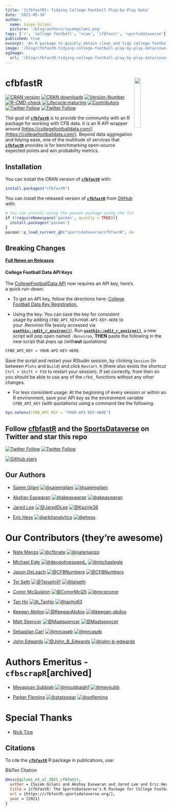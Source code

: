 ---
title: '{cfbfastR}: Tidying College Football Play-by-Play Data'
date: '2021-05-10'
author:
  name: Saiem Gilani
  picture: '/blog/authors/saiemgilani.png'
tags: ['r', 'college football', 'ncaa', 'cfbfastr', 'sportsdataverse']
published: true
excerpt: 'An R package to quickly obtain clean and tidy college football play by play data'
image: '/blog/cfbfastR-tidying-college-football-play-by-play-data/cover.png'
ogImage:
  url: '/blog/cfbfastR-tidying-college-football-play-by-play-data/cover.png'
---

# **cfbfastR** <a href='https://cfbfastR.sportsdataverse.org/'><img src='https://raw.githubusercontent.com/sportsdataverse/cfbfastR/main/logo.png' align="right" width="20%" min-width="100px"/></a>

[![CRAN
version](https://img.shields.io/badge/dynamic/json?style=for-the-badge&color=success&label=CRAN%20version&prefix=v&query=%24.Version&url=https%3A%2F%2Fcrandb.r-pkg.org%2FcfbfastR)](https://CRAN.R-project.org/package=cfbfastR)
[![CRAN
downloads](https://img.shields.io/badge/dynamic/json?style=for-the-badge&color=success&label=Downloads&query=%24%5B0%5D.downloads&url=https%3A%2F%2Fcranlogs.r-pkg.org%2Fdownloads%2Ftotal%2F2021-10-26%3Alast-day%2FcfbfastR)](https://CRAN.R-project.org/package=cfbfastR)
[![Version-Number](https://img.shields.io/github/r-package/v/sportsdataverse/cfbfastR?label=cfbfastR&logo=R&style=for-the-badge)](https://github.com/sportsdataverse/cfbfastR/)
[![R-CMD-check](https://img.shields.io/github/actions/workflow/status/sportsdataverse/cfbfastR/R-CMD-check.yaml?branch=main&label=R-CMD-Check&logo=R&logoColor=white&style=for-the-badge)](https://github.com/sportsdataverse/cfbfastR/actions/workflows/R-CMD-check.yaml)
[![Lifecycle:maturing](https://img.shields.io/badge/lifecycle-maturing-blue.svg?style=for-the-badge&logo=github)](https://github.com/sportsdataverse/cfbfastR/)
[![Contributors](https://img.shields.io/github/contributors/sportsdataverse/cfbfastR?style=for-the-badge)](https://github.com/sportsdataverse/cfbfastR/graphs/contributors)
[![Twitter
Follow](https://img.shields.io/twitter/follow/cfbfastR?color=blue&label=%40cfbfastR&logo=twitter&style=for-the-badge)](https://twitter.com/cfbfastR)
[![Twitter
Follow](https://img.shields.io/twitter/follow/SportsDataverse?color=blue&label=%40SportsDataverse&logo=twitter&style=for-the-badge)](https://twitter.com/SportsDataverse)

The goal of [**`cfbfastR`**](https://cfbfastR.sportsdataverse.org/) is
to provide the community with an R package for working with CFB data. It
is an R API wrapper around [https://collegefootballdata.com/](https://collegefootballdata.com/). Beyond
data aggregation and tidying ease, one of the multitude of services that
[**`cfbfastR`**](https://cfbfastR.sportsdataverse.org/) provides is for
benchmarking open-source expected points and win probability metrics.

## **Installation**

You can install the CRAN version of
[**`cfbfastR`**](https://CRAN.R-project.org/package=cfbfastR) with:

``` r
install.packages("cfbfastR")
```

You can install the released version of
[**`cfbfastR`**](https://github.com/sportsdataverse/cfbfastR/) from
[GitHub](https://github.com/sportsdataverse/cfbfastR) with:

``` r
# You can install using the pacman package using the following code:
if (!requireNamespace('pacman', quietly = TRUE)){
  install.packages('pacman')
}
pacman::p_load_current_gh("sportsdataverse/cfbfastR", dependencies = TRUE, update = TRUE)
```

## **Breaking Changes**

[**Full News on
Releases**](https://cfbfastR.sportsdataverse.org/news/index.html)

#### **College Football Data API Keys**

The [CollegeFootballData API](https://collegefootballdata.com/) now
requires an API key, here’s a quick run-down:

-   To get an API key, follow the directions here: [College Football
    Data Key Registration.](https://collegefootballdata.com/key)

-   Using the key: You can save the key for consistent usage by adding
    `CFBD_API_KEY=YOUR-API-KEY-HERE` to your .Renviron file (easily
    accessed via
    [**`usethis::edit_r_environ()`**](https://usethis.r-lib.org/reference/edit.html)).
    Run
    [**`usethis::edit_r_environ()`**](https://usethis.r-lib.org/reference/edit.html),
    a new script will pop open named `.Renviron`, **THEN** paste the
    following in the new script that pops up (with**out** quotations)

``` r
CFBD_API_KEY = YOUR-API-KEY-HERE
```

Save the script and restart your RStudio session, by clicking `Session`
(in between `Plots` and `Build`) and click `Restart R` (there also
exists the shortcut `Ctrl + Shift + F10` to restart your session). If
set correctly, from then on you should be able to use any of the `cfbd_`
functions without any other changes.

-   For less consistent usage: At the beginning of every session or
    within an R environment, save your API key as the environment
    variable `CFBD_API_KEY` (with quotations) using a command like the
    following.

``` r
Sys.setenv(CFBD_API_KEY = "YOUR-API-KEY-HERE")
```

## Follow [cfbfastR](https://twitter.com/cfbfastR) and the [SportsDataverse](https://twitter.com/SportsDataverse) on Twitter and star this repo

[![Twitter
Follow](https://img.shields.io/twitter/follow/cfbfastR?color=blue&label=%40cfbfastR&logo=twitter&style=for-the-badge)](https://twitter.com/cfbfastR)
[![Twitter
Follow](https://img.shields.io/twitter/follow/SportsDataverse?color=blue&label=%40SportsDataverse&logo=twitter&style=for-the-badge)](https://twitter.com/SportsDataverse)

[![GitHub
stars](https://img.shields.io/github/stars/sportsdataverse/cfbfastR.svg?color=eee&logo=github&style=for-the-badge&label=Star%20cfbfastR&maxAge=2592000)](https://github.com/sportsdataverse/cfbfastR/stargazers/)

## **Our Authors**

-   [Saiem Gilani](https://twitter.com/saiemgilani)
    <a href="https://twitter.com/saiemgilani" target="blank"><img src="https://img.shields.io/twitter/follow/saiemgilani?color=blue&label=%40saiemgilani&logo=twitter&style=for-the-badge" alt="@saiemgilani" /></a>
    <a href="https://github.com/saiemgilani" target="blank"><img src="https://img.shields.io/github/followers/saiemgilani?color=eee&logo=Github&style=for-the-badge" alt="@saiemgilani" /></a>

-   [Akshay Easwaran](https://twitter.com/akeaswaran)
    <a href="https://twitter.com/akeaswaran" target="blank"><img src="https://img.shields.io/twitter/follow/akeaswaran?color=blue&label=%40akeaswaran&logo=twitter&style=for-the-badge" alt="@akeaswaran" /></a>
    <a href="https://github.com/akeaswaran" target="blank"><img src="https://img.shields.io/github/followers/akeaswaran?color=eee&logo=Github&style=for-the-badge" alt="@akeaswaran" /></a>

-   [Jared Lee](https://twitter.com/JaredDLee)
    <a href="https://twitter.com/JaredDLee" target="blank"><img src="https://img.shields.io/twitter/follow/JaredDLee?color=blue&label=%40JaredDLee&logo=twitter&style=for-the-badge" alt="@JaredDLee" /></a>
    <a href="https://github.com/Kazink36" target="blank"><img src="https://img.shields.io/github/followers/Kazink36?color=eee&logo=Github&style=for-the-badge" alt="@Kazink36" /></a>

-   [Eric Hess](https://twitter.com/arbitanalytics)
    <a href="https://twitter.com/arbitanalytics" target="blank"><img src="https://img.shields.io/twitter/follow/arbitanalytics?color=blue&label=%40arbitanalytics&logo=twitter&style=for-the-badge" alt="@arbitanalytics" /></a>
    <a href="https://github.com/ehess" target="blank"><img src="https://img.shields.io/github/followers/ehess?color=eee&logo=Github&style=for-the-badge" alt="@ehess" /></a>

# **Our Contributors (they’re awesome)**

-   [Nate Manzo](https://twitter.com/cfbnate)
    <a href="https://twitter.com/cfbnate" target="blank"><img src="https://img.shields.io/twitter/follow/cfbnate?color=blue&label=%40cfbnate&logo=twitter&style=for-the-badge" alt="@cfbnate" /></a>
    <a href="https://github.com/natemanzo" target="blank"><img src="https://img.shields.io/github/followers/natemanzo?color=eee&logo=Github&style=for-the-badge" alt="@natemanzo" /></a>

-   [Michael Egle](https://twitter.com/deceptivespeed_)
    <a href="https://twitter.com/deceptivespeed_" target="blank"><img src="https://img.shields.io/twitter/follow/deceptivespeed_?color=blue&label=%40deceptivespeed_&logo=twitter&style=for-the-badge" alt="@deceptivespeed_" /></a>
    <a href="https://github.com/michaelegle" target="blank"><img src="https://img.shields.io/github/followers/michaelegle?color=eee&logo=Github&style=for-the-badge" alt="@michaelegle" /></a>

-   [Jason DeLoach](https://twitter.com/CFBNumbers)
    <a href="https://twitter.com/CFBNumbers" target="blank"><img src="https://img.shields.io/twitter/follow/CFBNumbers?color=blue&label=%40CFBNumbers&logo=twitter&style=for-the-badge" alt="@CFBNumbers" /></a>
    <a href="https://github.com/CFBNumbers" target="blank"><img src="https://img.shields.io/github/followers/CFBNumbers?color=eee&logo=Github&style=for-the-badge" alt="@CFBNumbers" /></a>

-   [Tej Seth](https://twitter.com/Tejseth41)
    <a href="https://twitter.com/Tejseth41" target="blank"><img src="https://img.shields.io/twitter/follow/Tejseth41?color=blue&label=%40Tejseth41&logo=twitter&style=for-the-badge" alt="@Tejseth41" /></a>
    <a href="https://github.com/tejseth" target="blank"><img src="https://img.shields.io/github/followers/tejseth?color=eee&logo=Github&style=for-the-badge" alt="@tejseth" /></a>

-   [Conor McQuiston](https://twitter.com/ConorMcQ5)
    <a href="https://twitter.com/ConorMcQ5" target="blank"><img src="https://img.shields.io/twitter/follow/ConorMcQ5?color=blue&label=%40ConorMcQ5&logo=twitter&style=for-the-badge" alt="@ConorMcQ5" /></a>
    <a href="https://github.com/mcqconor" target="blank"><img src="https://img.shields.io/github/followers/mcqconor?color=eee&logo=Github&style=for-the-badge" alt="@mcqconor" /></a>

-   [Tan Ho](https://twitter.com/_TanHo)
    <a href="https://twitter.com/_TanHo" target="blank"><img src="https://img.shields.io/twitter/follow/_TanHo?color=blue&label=%40_TanHo&logo=twitter&style=for-the-badge" alt="@_TanHo" /></a>
    <a href="https://github.com/tanho63" target="blank"><img src="https://img.shields.io/github/followers/tanho63?color=eee&logo=Github&style=for-the-badge" alt="@tanho63" /></a>

-   [Keegan Abdoo](https://twitter.com/KeeganAbdoo)
    <a href="https://twitter.com/KeeganAbdoo" target="blank"><img src="https://img.shields.io/twitter/follow/KeeganAbdoo?color=blue&label=%40KeeganAbdoo&logo=twitter&style=for-the-badge" alt="@KeeganAbdoo" /></a>
    <a href="https://github.com/keegan-abdoo" target="blank"><img src="https://img.shields.io/github/followers/keegan-abdoo?color=eee&logo=Github&style=for-the-badge" alt="@keegan-abdoo" /></a>

-   [Matt Spencer](https://twitter.com/Maatspencer)
    <a href="https://twitter.com/Maatspencer" target="blank"><img src="https://img.shields.io/twitter/follow/Maatspencer?color=blue&label=%40Maatspencer&logo=twitter&style=for-the-badge" alt="@Maatspencer" /></a>
    <a href="https://github.com/Maatspencer" target="blank"><img src="https://img.shields.io/github/followers/Maatspencer?color=eee&logo=Github&style=for-the-badge" alt="@Maatspencer" /></a>

-   [Sebastian Carl](https://twitter.com/mrcaseb)
    <a href="https://twitter.com/mrcaseb" target="blank"><img src="https://img.shields.io/twitter/follow/mrcaseb?color=blue&label=%40mrcaseb&logo=twitter&style=for-the-badge" alt="@mrcaseb" /></a>
    <a href="https://github.com/mrcaseb" target="blank"><img src="https://img.shields.io/github/followers/mrcaseb?color=eee&logo=Github&style=for-the-badge" alt="@mrcaseb" /></a>

-   [John Edwards](https://twitter.com/John_B_Edwards)
    <a href="https://twitter.com/John_B_Edwards" target="blank"><img src="https://img.shields.io/twitter/follow/John_B_Edwards?color=blue&label=%40John_B_Edwards&logo=twitter&style=for-the-badge" alt="@John_B_Edwards" /></a>
    <a href="https://github.com/john-b-edwards" target="blank"><img src="https://img.shields.io/github/followers/john-b-edwards?color=eee&logo=Github&style=for-the-badge" alt="@john-b-edwards" /></a>

# **Authors Emeritus - `cfbscrapR`\[archived\]**

-   [Meyappan Subbiah](https://twitter.com/msubbaiah1)
    <a href="https://twitter.com/msubbaiah1" target="blank"><img src="https://img.shields.io/twitter/follow/msubbaiah1?color=blue&label=%40msubbaiah1&logo=twitter&style=for-the-badge" alt="@msubbaiah1" /></a>
    <a href="https://github.com/meysubb" target="blank"><img src="https://img.shields.io/github/followers/meysubb?color=eee&logo=Github&style=for-the-badge" alt="@meysubb" /></a>

-   [Parker Fleming](https://twitter.com/statsowar)
    <a href="https://twitter.com/statsowar" target="blank"><img src="https://img.shields.io/twitter/follow/statsowar?color=blue&label=%40statsowar&logo=twitter&style=for-the-badge" alt="@statsowar" /></a>
    <a href="https://github.com/spfleming" target="blank"><img src="https://img.shields.io/github/followers/spfleming?color=eee&logo=Github&style=for-the-badge" alt="@spfleming" /></a>

# **Special Thanks**

-   [Nick Tice](https://github.com/NickTice)

## **Citations**

To cite the [**`cfbfastR`**](https://cfbfastR.sportsdataverse.org/) R
package in publications, use:

BibTex Citation

``` bibtex
@misc{gilani_et_al_2021_cfbfastr,
  author = {Saiem Gilani and Akshay Easwaran and Jared Lee and Eric Hess},
  title = {cfbfastR: The SportsDataverse's R Package for College Football Data.},
  url = {https://cfbfastR.sportsdataverse.org/},
  year = {2021}
}
```
